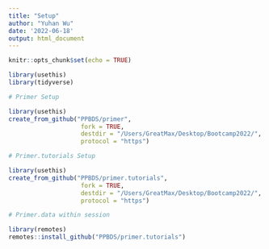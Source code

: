 ```yaml
---
title: "Setup"
author: "Yuhan Wu"
date: '2022-06-18'
output: html_document
---
```


```r
knitr::opts_chunk$set(echo = TRUE)
```

```r
library(usethis)
library(tidyverse)
```

```r
# Primer Setup

library(usethis)  
create_from_github("PPBDS/primer",   
                    fork = TRUE,   
                    destdir = "/Users/GreatMax/Desktop/Bootcamp2022/",   
                    protocol = "https")  
```


```r
# Primer.tutorials Setup

library(usethis) 
create_from_github("PPBDS/primer.tutorials",   
                    fork = TRUE,   
                    destdir = "/Users/GreatMax/Desktop/Bootcamp2022/",   
                    protocol = "https")  
```

```r
# Primer.data within session

library(remotes)
remotes::install_github("PPBDS/primer.tutorials")
```

